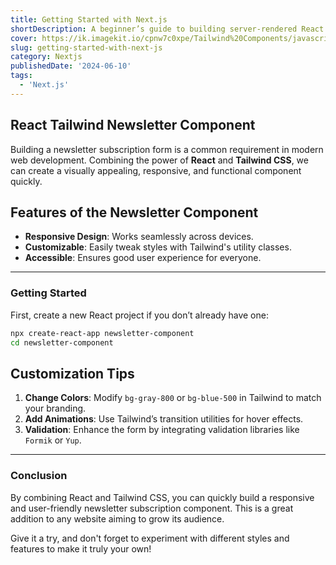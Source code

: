 ```yaml
---
title: Getting Started with Next.js
shortDescription: A beginner’s guide to building server-rendered React applications with Next.js.
cover: https://ik.imagekit.io/cpnw7c0xpe/Tailwind%20Components/javascript-dynamic-table.png?updatedAt=1724245374591
slug: getting-started-with-next-js
category: Nextjs
publishedDate: '2024-06-10'
tags:
  - 'Next.js'
---
```


## React Tailwind Newsletter Component

Building a newsletter subscription form is a common requirement in modern web development. Combining the power of **React** and **Tailwind CSS**, we can create a visually appealing, responsive, and functional component quickly.

## Features of the Newsletter Component

- **Responsive Design**: Works seamlessly across devices.
- **Customizable**: Easily tweak styles with Tailwind's utility classes.
- **Accessible**: Ensures good user experience for everyone.

---

### Getting Started

First, create a new React project if you don’t already have one:

```bash
npx create-react-app newsletter-component
cd newsletter-component
```

## Customization Tips

1. **Change Colors**: Modify `bg-gray-800` or `bg-blue-500` in Tailwind to match your branding.
2. **Add Animations**: Use Tailwind’s transition utilities for hover effects.
3. **Validation**: Enhance the form by integrating validation libraries like `Formik` or `Yup`.

---

### Conclusion

By combining React and Tailwind CSS, you can quickly build a responsive and user-friendly newsletter subscription component. This is a great addition to any website aiming to grow its audience.

Give it a try, and don't forget to experiment with different styles and features to make it truly your own!

